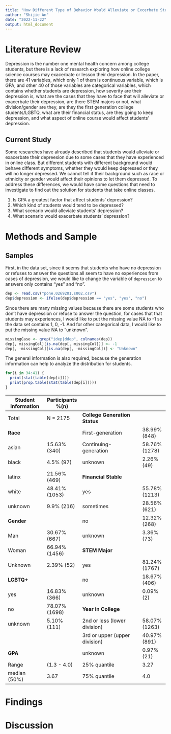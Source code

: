 ```yaml
---
title: "How Different Type of Behavior Would Alleviate or Excerbate Students Depression"
author: "Shijie An"
date: "2022-11-22"
output: html_document
---
```


# Literature Review
Depression is the number one mental health concern among college students, but there is a lack of research exploring how online college science courses may exacerbate or lesson their depression. In the paper, there are 41 variables, which only 1 of them is continuous variable, which is GPA, and other 40 of those variables are categorical variables, which contains whether students are depression, how severity are their depression is, what are the cases that they have to face that will alleviate or exacerbate their depression, are there STEM majors or not, what division/gender are they, are they the first generation college students/LGBTQ, what are their financial status, are they going to keep depression, and what aspect of online course would affect students' depression.

## Current Study

Some researches have already described that students would alleviate or exacerbate their depreesion due to some cases that they have experienced in online class. But different students with different background would behave different symptoms, whether they would keep depressed or they will no longer depressed. We cannot tell if their background such as race or ethnicity or gender would affect their opinions to let them depressed. To address these differences, we would have some questions that need to investigate to find out the solution for students that take online classes. 

1. Is GPA a greatest factor that affect students' depression? 
2. Which kind of students would tend to be depressed? 
3. What scenario would alleviate students' depression? 
4. What scenario would exacerbate students' depression? 



# Methods and Sample

## Samples
First, in the data set, since it seems that students who have no depression or refuses to answer the questions all seem to have no experiences from cases of depression, we would like to change the variable of `depression` to answers only contains "yes" and "no". 
```r
dep <- read.csv("pone.0269201.s002.csv")
dep$depression <- ifelse(dep$depression == "yes", "yes", "no")
```

Since there are many missing values because there are some students who don't have depression or refuse to answer the question, for cases that that students may experiences, I would like to put the missing value NA to -1 so the data set contains 1, 0, -1. And for other categorical data, I would like to put the missing value NA to "unknown". 
```r
missingCase <- grep("idep|ddep", colnames(dep))
dep[, missingCol][is.na(dep[, missingCol])] <- -1
dep[, -missingCol][is.na(dep[, -missingCol])] <- "Unknown"
```
The general information is also required, because the generation information can help to analyze the distribution for students. 
```r
for(i in 34:41) {
  print(stat(table(dep[i])))
  print(prop.table(stat(table(dep[i]))))
}
```

| Student Information | Participants %(n) |                               |               |
| ------------------- | ----------------- | ----------------------------- | ------------- |
| Total               | N = 2175          | **College Generation Status** |               |
| **Race**            |                   | First-generation              | 38.99% (848)  |
| asian               | 15.63% (340)      | Continuing-generation         | 58.76% (1278) |
| black               | 4.5% (97)         | unknown                       | 2.26% (49)    |
| latinx              | 21.56% (469)      | **Financial Stable**          |               |
| white               | 48.41% (1053)     | yes                           | 55.78% (1213) |
| unknown             | 9.9% (216)        | sometimes                     | 28.56% (621)  |
| **Gender**          |                   | no                            | 12.32% (268)  |
| Man                 | 30.67% (667)      | unknown                       | 3.36% (73)    |
| Woman               | 66.94% (1456)     | **STEM Major**                |               |
| Unknown             | 2.39% (52)        | yes                           | 81.24% (1767) |
| **LGBTQ+**          |                   | no                            | 18.67% (406)  |
| yes                 | 16.83% (366)      | unknown                       | 0.09% (2)     |
| no                  | 78.07% (1698)     | **Year in College**           |               |
| unknown             | 5.10% (111)       | 2nd or less (lower division)  | 58.07% (1263) |
|                     |                   | 3rd or upper (upper division) | 40.97% (891)  |
| **GPA**             |                   | unknown                       | 0.97% (21)    |
| Range               | (1.3 - 4.0)       | 25% quantile                  | 3.27          |
| median (50%)        | 3.67              | 75% quantile                  | 4.0           |







# Findings









# Discussion







